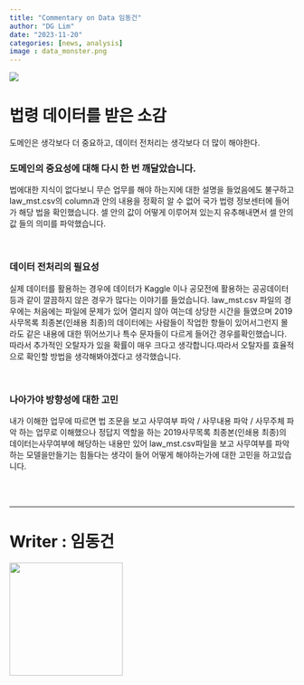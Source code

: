 ```yaml
---
title: "Commentary on Data 임동건"
author: "DG Lim"
date: "2023-11-20"
categories: [news, analysis]
image : data_monster.png
---
```

![](data_monster.png)

# 법령 데이터를 받은 소감 #  

도메인은 생각보다 더 중요하고, 데이터 전처리는 생각보다 더 많이 해야한다.

### 도메인의 중요성에 대해 다시 한 번 깨달았습니다. ###
법에대한 지식이 없다보니 무슨 업무를 해야 하는지에 대한 설명을 들었음에도 불구하고 law_mst.csv의 column과 안의 내용을 정확히 알 수 없어 국가 법령 정보센터에 들어가 해당 법을 확인했습니다. 셀 안의 값이 어떻게 이루어져 있는지 유추해내면서 셀 안의 값 들의 의미를 파악했습니다.

</br>

### 데이터 전처리의 필요성 ###
실제 데이터를 활용하는 경우에 데이터가 Kaggle 이나 공모전에 활용하는 공공데이터 등과 같이 깔끔하지 않은 경우가 많다는 이야기를 들었습니다. law_mst.csv 파일의 경우에는 처음에는 파일에 문제가 있어 열리지 않아 여는데 상당한 시간을 들였으며 2019사무목록 최종본(인쇄용 최종)의 데이터에는 사람들이 작업한 항들이 있어서그런지 몰라도 같은 내용에 대한 뛰어쓰기나 특수 문자들이 다르게 들어간 경우를확인했습니다. 따라서 추가적인 오탈자가 있을 확률이 매우 크다고 생각합니다.따라서 오탈자를 효율적으로 확인할 방법을 생각해봐야겠다고 생각했습니다.

</br>

### 나아가야 방향성에 대한 고민 ###
내가 이해한 업무에 따르면 법 조문을 보고  사무여부 파악 / 사무내용 파악 / 사무주체 파악
하는 업무로 이해했으나 정답지 역할을 하는 2019사무목록 최종본(인쇄용 최종)의 데이터는사무여부에 해당하는 내용만 있어 law_mst.csv파일을 보고 사무여부를 파악하는 모델을만들기는 힘들다는 생각이 들어 어떻게 해야하는가에 대한 고민을 하고있습니다.
  
<br/>
<br/>

---
# Writer : 임동건 #
<img src="donggeon_image.jpeg" width="200" height="200">